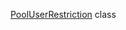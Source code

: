 [PoolUserRestriction](/docs/toloka-kit/reference/toloka.client.user_restriction.PoolUserRestriction) class
